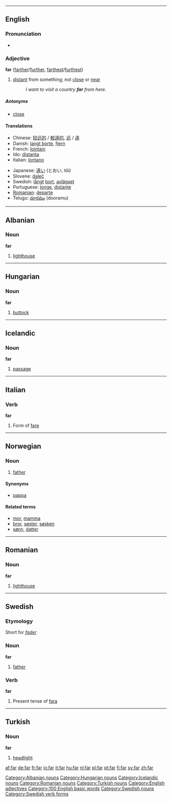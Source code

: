 {{see|får}}

----

==English==
{{rank|few|whom|love|180|far|seemed|house|looked}}

===Pronunciation===
*{{audio|en-us-far.ogg|Audio (US)}}

===Adjective===
'''far''' ([[farther]]/[[further]], [[farthest]]/[[furthest]])
#[[distant]] from something; not [[close]] or [[near]]
#:''I want to visit a country '''far''' from here.''

=====Antonyms=====
*[[close]]

====Translations====
{{top}}<!--languages from A to I go here-->
*Chinese: [[较远的]] / [[較遠的]], [[远]] / [[遠]]
*Danish: [[langt borte]], [[fjern]]
*French: [[lointain]]
*Ido: [[distanta]]
*Italian: [[lontano]]
{{mid}}<!--languages from J to Z go here-->
*Japanese: [[遠い]] (とおい, tōi)
*Slovene: [[daleč]]
*Swedish: [[långt]] [[bort]], [[avlägset]]
*Portuguese: [[longe]], [[distante]]
*[[Romanian]]: [[departe]]
*Telugu: [[దూరము]] (dooramu)
{{bottom}}

----

==Albanian==
=== Noun ===
'''far'''

#[[lighthouse]]

----

== Hungarian ==
=== Noun ===
'''far'''

# [[buttock]]

----

== Icelandic ==
=== Noun ===
'''far''' {{n}}

# [[passage]]

----

==Italian==
=== Verb ===
'''far'''
#Form of [[fare]]

----

==Norwegian==
===Noun===
{{no-noun-irreg|m|[[faren]]|[[fedre]]|[[fedrene]]}}
#[[father]]
====Synonyms====
*[[pappa]]
====Related terms====
*[[mor]], [[mamma]]
*[[bror]], [[søster]], [[søsken]]
*[[sønn]], [[datter]]

----

==Romanian==
=== Noun ===
'''far'''

#[[lighthouse]]

----

==Swedish==
===Etymology===
Short for ''[[fader]]''

===Noun===
'''far'''

#[[father]]

===Verb===
'''far'''

#Present tense of [[fara#verb|fara]]

----

==Turkish==
===Noun===
'''far'''

# [[headlight]]

[[Category:Albanian nouns]]
[[Category:Hungarian nouns]]
[[Category:Icelandic nouns]]
[[Category:Romanian nouns]]
[[Category:Turkish nouns]]
[[Category:English adjectives]]
[[Category:100 English basic words]]
[[Category:Swedish nouns]]
[[Category:Swedish verb forms]]

[[af:far]]
[[de:far]]
[[fr:far]]
[[io:far]]
[[it:far]]
[[hu:far]]
[[nl:far]]
[[pl:far]]
[[pt:far]]
[[fi:far]]
[[sv:far]]
[[zh:far]]